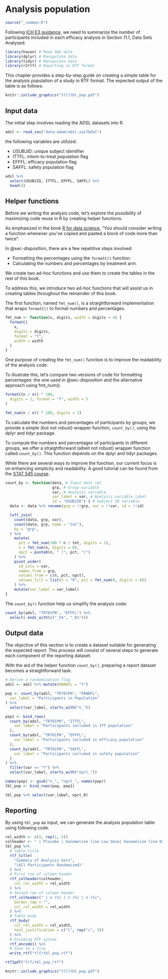 # Analysis population {#sec-population}

```r
source("_common.R")
```

Following [ICH E3
guidance](https://database.ich.org/sites/default/files/E3_Guideline.pdf),
we need to summarize the number of participants included in each efficacy
analysis in Section 11.1, Data Sets Analysed.

```r
library(haven) # Read SAS data
library(dplyr) # Manipulate data
library(tidyr) # Manipulate data
library(r2rtf) # Reporting in RTF format
```

This chapter provides a step-by-step guide on creating a simple table for
the analysis population of a study in RTF format.
The expected output of the table is as follows:

```r
knitr::include_graphics("tlf/tbl_pop.pdf")
```

## Input data 

The initial step involves reading the ADSL datasets into R. 

```r
adsl <- read_sas("data-adam/adsl.sas7bdat")
```

the following variables are utilized:

- USUBJID: unique subject identifier
- ITTFL: intent-to-treat population flag
- EFFFL: efficacy population flag
- SAFFL: safety population flag

```r
adsl %>%
  select(USUBJID, ITTFL, EFFFL, SAFFL) %>%
  head(4)
```

## Helper functions

Before we writing the analysis code, 
let's explore the possibility of maximizing 
code reuse in R by creating helper functions.

::: {.callout-note}
As emphasized in the book [R for data
science](https://r4ds.had.co.nz/functions.html#when-should-you-write-a-function),
"You should consider writing a function whenever you've copied and
pasted a block of code more than twice".
:::

In @sec-disposition, there are a few repetitive steps involved:

- Formatting the percentages using the `formatC()` function.
- Calculating  the numbers and percentages by treatment arm.

We create two ad-hoc functions and use them to create the
tables in the rest of this book.

To address this, we introduce two ad-hoc functions that 
will assist us in creating tables throughout the remainder of this book.

The first function, named `fmt_num()`, is a straightforward implementation that 
wraps `formatC()` to format numbers and percentages.


```r
fmt_num <- function(x, digits, width = digits + 4) {
  formatC(
    x,
    digits = digits,
    format = "f",
    width = width
  )
}
```

One purpose of creating the `fmt_num()` function 
is to improve the readability of the analysis code.

To illustrate this, let's compare two versions of code for formatting percentages: 
the one used in @sec-disposition and the alternative approach using fmt_num().

```r
formatC(n / n() * 100,
  digits = 1, format = "f", width = 5
)
```

```r
fmt_num(n / n() * 100, digits = 1)
```

To calculate the numbers and percentages of participants by groups, we
provide a simple (but not robust) wrapper function, `count_by()`, using
the dplyr and tidyr package.

To compute the numbers and percentages of participants in different groups,
we offer a straightforward (albeit not robust) 
wrapper function called `count_by()`. 
This function depends on the dplyr and tidyr packages.

::: {.callout-note}
While there are several ways to improve the function, 
our current focus is on enhancing simplicity and readability. 
A good tutorial can be found from the  [STAT 545
course](https://stat545.com/functions-part1.html).
:::

```r
count_by <- function(data, # Input data set
                     grp, # Group variable
                     var, # Analysis variable
                     var_label = var, # Analysis variable label
                     id = "USUBJID") { # Subject ID variable
  data <- data %>% rename(grp = !!grp, var = !!var, id = !!id)

  left_join(
    count(data, grp, var),
    count(data, grp, name = "tot"),
    by = "grp",
  ) %>%
    mutate(
      pct = fmt_num(100 * n / tot, digits = 1),
      n = fmt_num(n, digits = 0),
      npct = paste0(n, " (", pct, ")")
    ) %>%
    pivot_wider(
      id_cols = var,
      names_from = grp,
      values_from = c(n, pct, npct),
      values_fill = list(n = "0", pct = fmt_num(0, digits = 0))
    ) %>%
    mutate(var_label = var_label)
}
```

The `count_by()` function help us simplify the analysis code:

```r
count_by(adsl, "TRT01PN", "EFFFL") %>%
  select(-ends_with(c("_54", "_81")))
```

## Output data 

The objective of this section is to create a dataset suitable for generating the expected report. 
This process will consist of several steps to generate each component of the reporting dataset.

With the aid of the helper function `count_by()`, 
preparing a report dataset becomes a straightforward task.

```r
# Derive a randomization flag
adsl <- adsl %>% mutate(RANDFL = "Y")

pop <- count_by(adsl, "TRT01PN", "RANDFL",
  var_label = "Participants in Population"
) %>%
  select(var_label, starts_with("n_"))
```

```r
pop1 <- bind_rows(
  count_by(adsl, "TRT01PN", "ITTFL",
    var_label = "Participants included in ITT population"
  ),
  count_by(adsl, "TRT01PN", "EFFFL",
    var_label = "Participants included in efficacy population"
  ),
  count_by(adsl, "TRT01PN", "SAFFL",
    var_label = "Participants included in safety population"
  )
) %>%
  filter(var == "Y") %>%
  select(var_label, starts_with("npct_"))
```

```r
names(pop) <- gsub("n_", "npct_", names(pop))
tbl_pop <- bind_rows(pop, pop1)

tbl_pop %>% select(var_label, npct_0)
```

## Reporting 

By using `tbl_pop` as input, we can generate the analysis population table using following code.

```r
rel_width <- c(2, rep(1, 3))
colheader <- " | Placebo | Xanomeline line Low Dose| Xanomeline line High Dose"
tbl_pop %>%
  # Table title
  rtf_title(
    "Summary of Analysis Sets",
    "(All Participants Randomized)"
  ) %>%
  # First row of column header
  rtf_colheader(colheader,
    col_rel_width = rel_width
  ) %>%
  # Second row of column header
  rtf_colheader(" | n (%) | n (%) | n (%)",
    border_top = "",
    col_rel_width = rel_width
  ) %>%
  # Table body
  rtf_body(
    col_rel_width = rel_width,
    text_justification = c("l", rep("c", 3))
  ) %>%
  # Encoding RTF syntax
  rtf_encode() %>%
  # Save to a file
  write_rtf("tlf/tbl_pop.rtf")
```

```r
rtf2pdf("tlf/tbl_pop.rtf")
```

```r
knitr::include_graphics("tlf/tbl_pop.pdf")
```